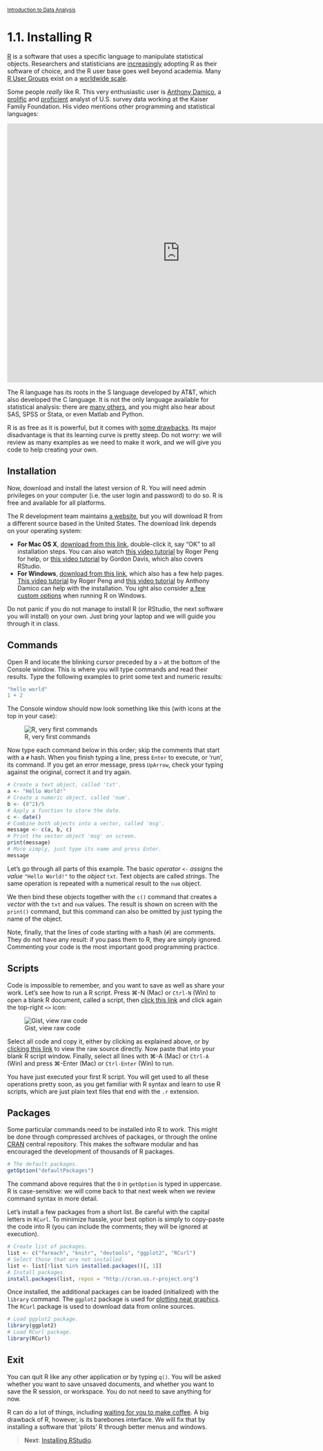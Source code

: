 <style>@import url(style.css);</style>
<small>[Introduction to Data Analysis](index.html)</small>

# 1.1. Installing R

[R](http://www.r-project.org/) is a software that uses a specific language to manipulate statistical objects. Researchers and statisticians are [increasingly](http://r4stats.com/articles/popularity/) adopting R as their software of choice, and the R user base goes well beyond academia. Many [R User Groups](http://www.r-bloggers.com/RUG/) exist on a [worldwide scale](http://blog.revolutionanalytics.com/local-r-groups.html).

Some people *really* like R. This very enthusiastic user is [Anthony Damico](https://github.com/ajdamico), a [prolific](http://www.ajdamico.com/p/work.html) and [proficient](http://www.asdfree.com/) analyst of U.S. survey data working at the Kaiser Family Foundation. His video mentions other programming and statistical languages:

<iframe src="http://player.vimeo.com/video/52999628?badge=0" width="800" height="600" frameborder="0" webkitAllowFullScreen mozallowfullscreen allowFullScreen></iframe>

The R language has its roots in the S language developed by AT&T, which also developed the C language. It is not the only language available for statistical analysis: there are [many others](http://brenocon.com/blog/2009/02/comparison-of-data-analysis-packages-r-matlab-scipy-excel-sas-spss-stata/), and you might also hear about SAS, SPSS or Stata, or even Matlab and Python.

R is as free as it is powerful, but it comes with [some drawbacks](http://badhessian.org/seven-reasons-to-use-r-for-social-network-analysis-and-three-reasons-against/). Its major disadvantage is that its learning curve is pretty steep. Do not worry: we will review as many examples as we need to make it work, and we will give you code to help creating your own.

## Installation

Now, download  and install the latest version of R. You will need admin privileges on your computer (i.e. the user login and password) to do so. R is free and available for all platforms.

The R development team maintains [a website](http://www.r-project.org/), but you will download R from a different source based in the United States. The download link depends on your operating system:

- __For Mac OS X__, [download from this link](http://cran.us.r-project.org/bin/macosx/), double-click it, say "OK" to all installation steps. You can also watch [this video tutorial](https://www.youtube.com/watch?v=Icawuhf0Yqo) by Roger Peng for help, or [this video tutorial](https://www.youtube.com/watch?v=WJDrYUqNrHg&list=PL8BE0E317807A9A21) by Gordon Davis, which also covers RStudio.
- __For Windows__, [download from this link](http://cran.us.r-project.org/bin/windows/base/), which also has a few help pages. [This video tutorial](https://www.youtube.com/watch?v=mfGFv-iB724) by Roger Peng and [this video tutorial](http://www.screenr.com/kzT8) by Anthony Damico can help with the installation. You ight also consider [a few custom options](https://www.youtube.com/watch?v=Lc2sgDTzrV8) when running R on Windows.

Do not panic if you do not manage to install R (or RStudio, the next software you will install) on your own. Just bring your laptop and we will guide you through it in class.

## Commands

Open R and locate the blinking cursor preceded by a `>` at the bottom of the Console window. This is where you will type commands and read their results. Type the following examples to print some text and numeric results:

```r
"hello world"
1 + 2
```

The Console window should now look something like this (with icons at the top in your case):

![R, very first commands](images/r-very-first-commands.png)

Now type each command below in this order; skip the comments that start with a `#` hash. When you finish typing a line, press `Enter` to execute, or 'run', its command. If you get an error message, press `UpArrow`, check your typing against the original, correct it and try again.

```r
# Create a text object, called 'txt'.
a <- "Hello World!"
# Create a numeric object, called 'num'.
b <- (8^2)/5
# Apply a function to store the date.
c <- date()
# Combine both objects into a vector, called 'msg'.
message <- c(a, b, c)
# Print the vector object 'msg' on screen.
print(message)
# More simply, just type its name and press Enter.
message
```

Let's go through all parts of this example. The basic _operator_ `<-` _assigns_ the _value_ `"Hello World!"` to the _object_ `txt`. Text objects are called _strings_. The same operation is repeated with a numerical result to the `num` object.

We then bind these objects together with the `c()` command that creates a _vector_ with the `txt` and `num` values. The result is shown on screen with the `print()` command, but this command can also be omitted by just typing the name of the object.

Note, finally, that the lines of code starting with a hash (`#`) are comments. They do not have any result: if you pass them to R, they are simply ignored. Commenting your code is the most important good programming practice.

## Scripts

Code is impossible to remember, and you want to save as well as share your work. Let's see how to run a R script. Press &#8984;-N (Mac) or `Ctrl-N` (Win) to open a blank R document, called a script, then [click this link](https://gist.github.com/4555856) and click again the top-right `<>` icon:

![Gist, view raw code](images/gist-raw.png)

Select all code and copy it, either by clicking as explained above, or by [clicking this link](https://gist.github.com/raw/4555856/489abfb6b0de6d7d8d303e5504bdec4d6f69cbe5/hello.r) to view the raw source directly. Now paste that into your blank R script window. Finally, select all lines with &#8984;-A (Mac) or `Ctrl-A` (Win) and press &#8984;-Enter (Mac) or `Ctrl-Enter` (Win) to run.

You have just executed your first R script. You will get used to all these operations pretty soon, as you get familiar with R syntax and learn to use R scripts, which are just plain text files that end with the `.r` extension.

## Packages
                                                                                                                                                                                                                                                                                                                                                                                                                 
Some particular commands need to be installed into R to work. This might be done through compressed archives of packages, or through the online [CRAN](http://cran.r-project.org/) central repository. This makes the software modular and has encouraged the development of thousands of R packages.

```r
# The default packages.
getOption("defaultPackages")
```

The command above requires that the `O` in `getOption` is typed in uppercase. R is case-sensitive: we will come back to that next week when we review command syntax in more detail.

Let's install a few packages from a short list. Be careful with the capital letters in `RCurl`. To minimize hassle, your best option is simply to copy-paste the code into R (you can include the comments; they will be ignored at execution).

```r
# Create list of packages. 
list <- c("foreach", "knitr", "devtools", "ggplot2", "RCurl")
# Select those that are not installed.
list <- list[!list %in% installed.packages()[, 1]]
# Install packages.
install.packages(list, repos = "http://cran.us.r-project.org")
```

Once installed, the additional packages can be loaded (initialized) with the `library` command. The `ggplot2` package is used for [plotting neat graphics](http://ggplot2.org/). The `RCurl` package is used to download data from online sources.

```r
# Load ggplot2 package.
library(ggplot2)
# Load RCurl package.
library(RCurl)
```

## Exit

You can quit R like any other application or by typing `q()`. You will be asked whether you want to save unsaved documents, and whether you want to save the R session, or workspace. You do not need to save anything for now.

R can do a lot of things, including [waiting for you to make coffee](http://vimeo.com/43305640). A big drawback of R, however, is its barebones interface. We will fix that by installing a software that 'pilots' R through better menus and windows.

> __Next__: [Installing RStudio](12_rstudio.html).
